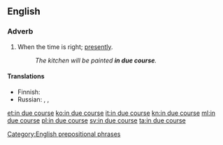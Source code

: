 ==English==

===Adverb===
{{en-adv|head=[[in]] [[due course]]|-}}

# When the time is right; [[presently]].
#: ''The kitchen will be painted '''in due course'''.''

====Translations====
{{trans-top|when the time is right}}
* Finnish: {{t-|fi|aikanaan}}
* Russian: {{t-|ru|в своё время|tr=v svojó vrémja|sc=Cyrl}} {{qualifier|timely}}, {{t-|ru|должным образом|tr=dólžnym óbrazom|sc=Cyrl}} {{qualifier|properly, duly}}, {{t+|ru|своевременно|tr=svojevrémenno|sc=Cyrl}} {{qualifier|timely}}
{{trans-mid}}
{{trans-bottom}}

[[Category:English prepositional phrases]]

[[et:in due course]]
[[ko:in due course]]
[[it:in due course]]
[[kn:in due course]]
[[ml:in due course]]
[[pl:in due course]]
[[sv:in due course]]
[[ta:in due course]]